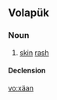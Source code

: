 ==Volapük==

===Noun===
{{vo-noun}}
 
# [[skin]] [[rash]]

====Declension====
{{vo-decl-noun}}

[[vo:xäan]]
